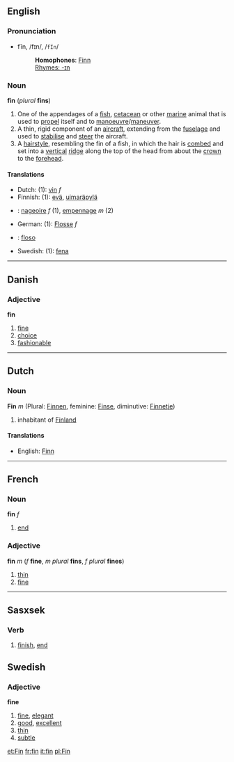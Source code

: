 == English ==
===Pronunciation===
*fĭn, /fɪn/, /<tt>fIn</tt>/
*:'''Homophones''': [[Finn]]
*:[[Rhymes:English:-ɪn|Rhymes: -ɪn]]

=== Noun ===
'''fin''' (''plural'' '''fins''')

#One of the appendages of a [[fish]], [[cetacean]] or other [[marine]] animal that is used to [[propel]] itself and to [[manoeuvre]]/[[maneuver]].
#A thin, rigid component of an [[aircraft]], extending from the [[fuselage]] and used to [[stabilise]] and [[steer]] the aircraft.
#A [[hairstyle]], resembling the fin of a fish, in which the hair is [[comb]]ed and set into a [[vertical]] [[ridge]] along the top of the head from about the [[crown]] to the [[forehead]].

==== Translations ====
*Dutch: (1): [[vin]] ''f''
*Finnish: (1): [[evä]], [[uimaräpylä]]
* {{fr}} : [[nageoire]] ''f'' (1), [[empennage]] ''m'' (2)
*German: (1): [[Flosse]] ''f''
* {{io}} : [[floso]]
*Swedish: (1): [[fena]]

----

==Danish==
===Adjective===
'''fin'''

# [[fine]]
# [[choice]]
# [[fashionable]]

----

==Dutch==
===Noun===
'''Fin''' ''m'' (Plural: [[Finnen]], feminine: [[Finse]], diminutive: [[Finnetje]])

# inhabitant of [[Finland]]

====Translations====
*English: [[Finn]]

----

== French ==
=== Noun ===
'''fin''' ''f''

# [[end]]

===Adjective===
'''fin''' ''m'' (''f'' '''fine''', ''m plural'' '''fins''', ''f plural'' '''fines''')

#[[thin]]
#[[fine]]

----
== Sasxsek ==
=== Verb ===
# [[finish]], [[end]]

== Swedish ==
=== Adjective ===
'''fine'''

# [[fine]], [[elegant]]
# [[good]], [[excellent]]
# [[thin]]
# [[subtle]]

[[et:Fin]]
[[fr:fin]]
[[it:fin]]
[[pl:Fin]]